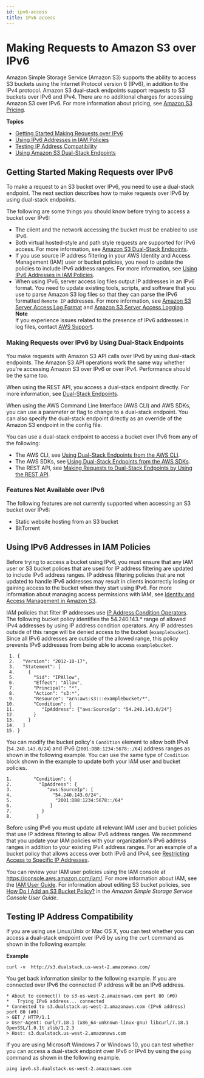 ```yaml
---
id: ipv6-access
title: IPv6 access
---
```

# Making Requests to Amazon S3 over IPv6<a name="ipv6-access"></a>

Amazon Simple Storage Service \(Amazon S3\) supports the ability to access S3 buckets using the Internet Protocol version 6 \(IPv6\), in addition to the IPv4 protocol\. Amazon S3 dual\-stack endpoints support requests to S3 buckets over IPv6 and IPv4\. There are no additional charges for accessing Amazon S3 over IPv6\. For more information about pricing, see [Amazon S3 Pricing](https://aws.amazon.com/s3/pricing/)\.

**Topics**
+ [Getting Started Making Requests over IPv6](#ipv6-access-getting-started)
+ [Using IPv6 Addresses in IAM Policies](#ipv6-access-iam)
+ [Testing IP Address Compatibility](#ipv6-access-test-compatabilty)
+ [Using Amazon S3 Dual\-Stack Endpoints](dual-stack-endpoints.md)

## Getting Started Making Requests over IPv6<a name="ipv6-access-getting-started"></a>

To make a request to an S3 bucket over IPv6, you need to use a dual\-stack endpoint\. The next section describes how to make requests over IPv6 by using dual\-stack endpoints\. 

The following are some things you should know before trying to access a bucket over IPv6: 
+ The client and the network accessing the bucket must be enabled to use IPv6\. 
+ Both virtual hosted\-style and path style requests are supported for IPv6 access\. For more information, see [Amazon S3 Dual\-Stack Endpoints](dual-stack-endpoints.md#dual-stack-endpoints-description)\.
+ If you use source IP address filtering in your AWS Identity and Access Management \(IAM\) user or bucket policies, you need to update the policies to include IPv6 address ranges\. For more information, see [Using IPv6 Addresses in IAM Policies](#ipv6-access-iam)\.
+ When using IPv6, server access log files output IP addresses in an IPv6 format\. You need to update existing tools, scripts, and software that you use to parse Amazon S3 log files so that they can parse the IPv6 formatted `Remote IP` addresses\. For more information, see [Amazon S3 Server Access Log Format](LogFormat.md) and [Amazon S3 Server Access Logging](ServerLogs.md)\. 
**Note**  
If you experience issues related to the presence of IPv6 addresses in log files, contact [AWS Support](https://aws.amazon.com/premiumsupport/)\.

### Making Requests over IPv6 by Using Dual\-Stack Endpoints<a name="ipv6-access-api"></a>

You make requests with Amazon S3 API calls over IPv6 by using dual\-stack endpoints\. The Amazon S3 API operations work the same way whether you're accessing Amazon S3 over IPv6 or over IPv4\. Performance should be the same too\.

When using the REST API, you access a dual\-stack endpoint directly\. For more information, see [Dual\-Stack Endpoints](dual-stack-endpoints.md#dual-stack-endpoints-description)\.

When using the AWS Command Line Interface \(AWS CLI\) and AWS SDKs, you can use a parameter or flag to change to a dual\-stack endpoint\. You can also specify the dual\-stack endpoint directly as an override of the Amazon S3 endpoint in the config file\.

You can use a dual\-stack endpoint to access a bucket over IPv6 from any of the following:
+ The AWS CLI, see [Using Dual\-Stack Endpoints from the AWS CLI](dual-stack-endpoints.md#dual-stack-endpoints-cli)\.
+ The AWS SDKs, see [Using Dual\-Stack Endpoints from the AWS SDKs](dual-stack-endpoints.md#dual-stack-endpoints-sdks)\.
+ The REST API, see [Making Requests to Dual\-Stack Endpoints by Using the REST API](RESTAPI.md#rest-api-dual-stack)\.

### Features Not Available over IPv6<a name="ipv6-not-supported"></a>

The following features are not currently supported when accessing an S3 bucket over IPv6:
+ Static website hosting from an S3 bucket
+ BitTorrent

## Using IPv6 Addresses in IAM Policies<a name="ipv6-access-iam"></a>

Before trying to access a bucket using IPv6, you must ensure that any IAM user or S3 bucket polices that are used for IP address filtering are updated to include IPv6 address ranges\. IP address filtering policies that are not updated to handle IPv6 addresses may result in clients incorrectly losing or gaining access to the bucket when they start using IPv6\. For more information about managing access permissions with IAM, see [Identity and Access Management in Amazon S3](s3-access-control.md)\.

IAM policies that filter IP addresses use [IP Address Condition Operators](https://docs.aws.amazon.com/IAM/latest/UserGuide/reference_policies_elements.html#Conditions_IPAddress)\. The following bucket policy identifies the 54\.240\.143\.\* range of allowed IPv4 addresses by using IP address condition operators\. Any IP addresses outside of this range will be denied access to the bucket \(`examplebucket`\)\. Since all IPv6 addresses are outside of the allowed range, this policy prevents IPv6 addresses from being able to access `examplebucket`\. 

```
 1. {
 2.   "Version": "2012-10-17",
 3.   "Statement": [
 4.     {
 5.       "Sid": "IPAllow",
 6.       "Effect": "Allow",
 7.       "Principal": "*",
 8.       "Action": "s3:*",
 9.       "Resource": "arn:aws:s3:::examplebucket/*",
10.       "Condition": {
11.          "IpAddress": {"aws:SourceIp": "54.240.143.0/24"}
12.       } 
13.     } 
14.   ]
15. }
```

You can modify the bucket policy's `Condition` element to allow both IPv4 \(`54.240.143.0/24`\) and IPv6 \(`2001:DB8:1234:5678::/64`\) address ranges as shown in the following example\. You can use the same type of `Condition` block shown in the example to update both your IAM user and bucket policies\.

```
1.        "Condition": {
2.          "IpAddress": {
3.             "aws:SourceIp": [
4.               "54.240.143.0/24",
5.                "2001:DB8:1234:5678::/64"
6.              ]
7.           }
8.         }
```

Before using IPv6 you must update all relevant IAM user and bucket policies that use IP address filtering to allow IPv6 address ranges\. We recommend that you update your IAM policies with your organization's IPv6 address ranges in addition to your existing IPv4 address ranges\. For an example of a bucket policy that allows access over both IPv6 and IPv4, see [Restricting Access to Specific IP Addresses](example-bucket-policies.md#example-bucket-policies-use-case-3)\.

You can review your IAM user policies using the IAM console at [https://console\.aws\.amazon\.com/iam/](https://console.aws.amazon.com/iam/)\. For more information about IAM, see the [IAM User Guide](https://docs.aws.amazon.com/IAM/latest/UserGuide/)\. For information about editing S3 bucket policies, see [How Do I Add an S3 Bucket Policy?](https://docs.aws.amazon.com/AmazonS3/latest/user-guide/add-bucket-policy.html) in the *Amazon Simple Storage Service Console User Guide*\. 

## Testing IP Address Compatibility<a name="ipv6-access-test-compatabilty"></a>

If you are using use Linux/Unix or Mac OS X, you can test whether you can access a dual\-stack endpoint over IPv6 by using the `curl` command as shown in the following example:

**Example**  

```
curl -v  http://s3.dualstack.us-west-2.amazonaws.com/
```
You get back information similar to the following example\. If you are connected over IPv6 the connected IP address will be an IPv6 address\.   

```
* About to connect() to s3-us-west-2.amazonaws.com port 80 (#0)
*   Trying IPv6 address... connected
* Connected to s3.dualstack.us-west-2.amazonaws.com (IPv6 address) port 80 (#0)
> GET / HTTP/1.1
> User-Agent: curl/7.18.1 (x86_64-unknown-linux-gnu) libcurl/7.18.1 OpenSSL/1.0.1t zlib/1.2.3
> Host: s3.dualstack.us-west-2.amazonaws.com
```

If you are using Microsoft Windows 7 or Windows 10, you can test whether you can access a dual\-stack endpoint over IPv6 or IPv4 by using the `ping` command as shown in the following example\.

```
ping ipv6.s3.dualstack.us-west-2.amazonaws.com 
```